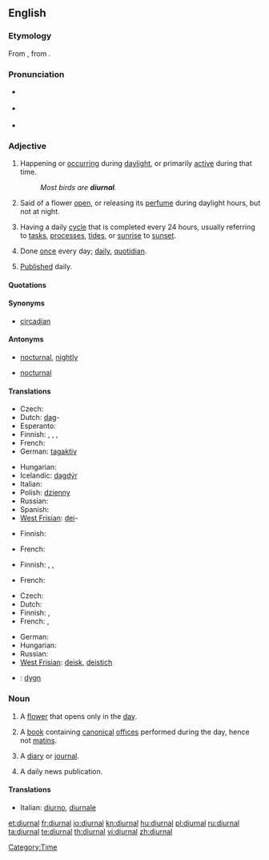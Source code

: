 {{was wotd|2008|December|2}}
==English==

===Etymology===
From {{etyl|la|en}} {{term|diurnalis|diurnālis|lang=la}}, from {{term|dies|diēs|day|lang=la}}.

===Pronunciation===
* {{a|UK}} {{IPA|/daɪˈɜː.nəl/}}
* {{a|US}} {{IPA|/daɪˈɝ.nəl/}}
* {{audio|en-us-diurnal.ogg|Audio (US)}}
*: {{rhymes|ɜː(r)nəl}}

===Adjective===
{{en-adj|-}}

# Happening or [[occur]]ring during [[daylight]], or primarily [[active]] during that time.
#: ''Most birds are '''diurnal'''.''
# {{botany}} Said of a flower [[open]], or releasing its [[perfume]] during daylight hours, but not at night.
# Having a daily [[cycle]] that is completed every 24 hours, usually referring to [[tasks]], [[processes]], [[tides]], or [[sunrise]] to [[sunset]].
# {{uncommon}} Done [[once]] every day; [[daily]], [[quotidian]].
# {{archaic}} [[publish|Published]] daily.

====Quotations====
{{seeCites}}

====Synonyms====
* {{sense|having a daily cycle}} [[circadian]] {{qualifier|biology}}

====Antonyms====
* {{sense|happening or active during the day}} [[nocturnal]], [[nightly]]
* {{sense|active or open during the day}} [[nocturnal]]

====Translations====
{{trans-top|happening during daylight; primarily active during the day}}
* Czech: {{t-|cs|denní|c}}
* Dutch: [[dag]]-
* Esperanto: {{t-|eo|taga|xs=Esperanto}}
* Finnish: {{t+|fi|päivä|alt=päivä-}}, {{t-|fi|päiväaikainen}}, {{t-|fi|päiväaktiivinen}}, {{t-|fi|diurnaalinen}}
* French: {{t+|fr|diurne}}
* German: [[tagaktiv]]
{{trans-mid}}
* Hungarian: {{t+|hu|nappali}}
* Icelandic: [[dagdýr]]
* Italian: {{t+|it|diurno}}
* Polish: [[dzienny]] {{m}}
* Russian: {{t+|ru|дневной}}
* Spanish: {{t-|es|diurno}}
* [[West Frisian]]: [[dei]]-
{{trans-bottom}}

{{trans-top|botany; of flowers open or releasing perfume during the day}}
* Finnish: {{t+|fi|päivä|alt=päiväksi}} {{t+|fi|kukka|alt=kukkansa}} {{t-|fi|avaava}}
{{trans-mid}}
* French: {{t+|fr|diurne}}
{{trans-bottom}}

{{trans-top|having a daily cycle}}
* Finnish: {{t+|fi|päivittäinen}}, {{t-|fi|vuorokautinen}}, {{t+|fi|vuorokausi|alt=vuorokausi-}}
{{trans-mid}}
* French: {{t+|fr|journalier}}
{{trans-bottom}}

{{trans-top|done once every day}}
* Czech: {{t-|cs|denní|c}}
* Dutch: {{t+|nl|dagelijks}}
* Finnish: {{t+|fi|päivittäinen}}, {{t-|fi|jokapäiväinen}}
* French: {{t+|fr|journalier}}, {{t+|fr|quotidien}}
{{trans-mid}}
* German: {{t+|de|täglich}}
* Hungarian: {{t+|hu|napi}}
* Russian: {{t+|ru|ежедневный}}
* [[West Frisian]]: [[deisk]], [[deistich]]
{{trans-bottom}}

{{checktrans-top}}
* {{ttbc|Swedish}}: [[dygn]] <!-- This was under the botany sense. Seems wrong, because the basic meaning of the word is "day" (as 24-hr period, including nighttime) -->
{{trans-bottom}}

===Noun===
{{en-noun}}

# A [[flower]] that opens only in the [[day]].
# {{context|Catholicism}} A [[book]] containing [[canonical]] [[office]]s performed during the day, hence not [[matins]].
# {{archaic}} A [[diary]] or [[journal]].
# {{archaic}} A daily news publication.

====Translations====
{{trans-top|A flower that opens during the day}}
{{trans-mid}}
{{trans-bottom}}
{{trans-top|A book of canonical offices}}
* Italian: [[diurno]], [[diurnale]]
{{trans-mid}}
{{trans-bottom}}

[[Category:Time]]

[[et:diurnal]]
[[fr:diurnal]]
[[io:diurnal]]
[[kn:diurnal]]
[[hu:diurnal]]
[[pl:diurnal]]
[[ru:diurnal]]
[[ta:diurnal]]
[[te:diurnal]]
[[th:diurnal]]
[[vi:diurnal]]
[[zh:diurnal]]